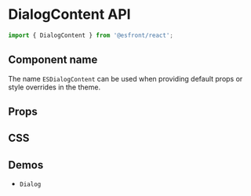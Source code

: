 
<Meta title="Components API/DialogContent" />

# DialogContent API

```js
import { DialogContent } from '@esfront/react';
```

## Component name

The name `ESDialogContent` can be used when providing default props or style overrides in the theme.

## Props

<TableInterface name="DialogContentProps" variant="props" />

## CSS

<TableInterface name="DialogContentClasses" variant="css" />

## Demos

<ul>
  <li>
    <LinkTo kind="components-Dialog" story="demo">
      <code>Dialog</code>
    </LinkTo>
  </li>
</ul>
